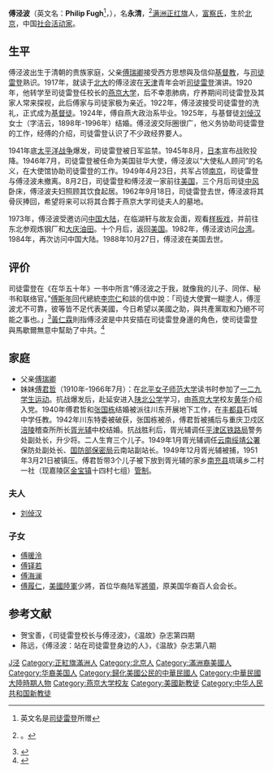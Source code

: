 '''傅泾波'''（英文名：'''Philip Fugh'''<ref>英文名是[[司徒雷登|司徒雷登]]所赠</ref>，{{bd|1900年||1988年|10月27日|catIdx=Fugh, Philip}}），名'''永清'''，<ref>{{or|傅幼时由父亲带去见[[慈禧|慈禧]]，慈禧赐名永清}}。</ref>[[满洲|满洲]][[正红旗|正红旗]]人，[[富察氏|富察氏]]，生於[[北京|北京]]，中国[[社会活动家|社会活动家]]。

== 生平 ==
傅泾波出生于清朝的贵族家庭，父亲[[傅瑞卿|傅瑞卿]]接受西方思想與及信仰[[基督教|基督教]]，与[[司徒雷登|司徒雷登]]熟识。1917年，就读于[[北京大學|北大]]的傅泾波在[[天津|天津]]青年会听[[司徒雷登|司徒雷登]]演讲。1920年，他转学至司徒雷登任校长的[[燕京大学|燕京大学]]，后不幸患肺病，疗养期间司徒雷登及其家人常来探视，此后傅家与司徒家极为亲近。1922年，傅泾波接受司徒雷登的洗礼，正式成为[[基督徒|基督徒]]。1924年，傅自燕大政治系毕业。1925年，与基督徒[[刘倬汉|刘倬汉]]女士（字洁云，1898年-1996年）结婚。傅泾波交际圈很广，他义务协助司徒雷登的工作，经傅的介绍，司徒雷登认识了不少政经界要人。

1941年底[[太平洋战争|太平洋战争]]爆发，司徒雷登被日军监禁。1945年8月，[[日本|日本]]宣布战败投降。1946年7月，司徒雷登被任命为美国驻华大使，傅泾波以“大使私人顾问”的名义，在大使馆协助司徒雷登的工作。1949年4月23日，共军占领[[南京|南京]]，司徒雷登与傅泾波未撤离。8月2日，司徒雷登和傅泾波一家前往[[美国|美国]]，三个月后司徒[[中风|中风]]卧床，傅泾波夫妇照顾其饮食起居。1962年9月18日，司徒雷登去世，傅泾波将其骨灰捧回，希望将来可以将其合葬于燕京大学司徒夫人的墓地。

1973年，傅泾波受邀访问[[中国大陆|中国大陆]]，在临湖轩与故友会面，观看[[样板戏|样板戏]]，并前往东北参观炼钢厂和[[大庆油田|大庆油田]]。十个月后，返回[[美国|美国]]。1982年，傅泾波访问[[台湾|台湾]]。1984年，再次访问中国大陆。1988年10月27日，傅泾波在美国去世。

== 评价 ==
司徒雷登在《在华五十年》一书中所言“傅泾波之于我，就像我的儿子、同伴、秘书和联络官。”[[傅斯年|傅斯年]]回代總統[[李宗仁|李宗仁]]和談的信中說：「司徒大使實一糊塗人，傅涇波尤不可靠，彼等皆不足代表美國，今日希望以美國之助，與共產黨取和乃絕不可能之事也。」<ref name="岳南2015">{{cite book|author=岳南|title=南渡北归.北归（增订本）|url=https://books.google.com/books?id=FkHgDwAAQBAJ&pg=PT821|date=2015-08-01|publisher=湖南文藝出版社|isbn=978-7-5404-7211-5|pages=821|access-date=2020-10-17|archive-date=2022-02-16|archive-url=https://web.archive.org/web/20220216023432/https://books.google.com/books?id=FkHgDwAAQBAJ&pg=PT821}}</ref>[[黃仁霖|黃仁霖]]則指傅泾波是中共安插在司徒雷登身邊的角色，使司徒雷登與馬歇爾無意中幫助了中共。<ref>{{cite magazine | author=黃仁霖英文原稿 | others=張玉蓀譯述| title=《馬歇爾將軍與我：「黃仁霖回憶錄」之九》 | url = http://product.udpweb.com.tw/bio/viewer/85229420.pdf | volume=32 |issue=3，總250 | page=51 |magazine=《[[傳記文學_(雜誌)|傳記文學]]》}}</ref>

== 家庭 ==
* 父亲[[傅瑞卿|傅瑞卿]]
* 妹妹[[傅君哲|傅君哲]]（1910年-1966年7月）：在[[北平女子师范大学|北平女子师范大学]]读书时参加了[[一二九学生运动|一二九学生运动]]。抗战爆发后，赴延安进入[[陕北公学|陕北公学]]学习，由[[燕京大学|燕京大学]]校友[[黄华_(政治人物)|黄华]]介绍入党。1940年傅君哲和[[张国栋|张国栋]]结婚被派往川东开展地下工作，在[[丰都县|丰都县]]石城中学任教。1942年川东特委被破获，张国栋被杀，傅君哲被捕后与重庆卫戍区[[涪陵|涪陵]]稽查所所长[[胥光辅|胥光辅]]中校结婚。抗战胜利后，胥光辅调任[[平津区铁路局|平津区铁路局]]警务处副处长，升少将。二人生育三个儿子。1949年1月胥光辅调任[[云南绥靖公署|云南绥靖公署]]保防处副处长、[[国防部保密局|国防部保密局]]云南站副站长。1949年12月胥光辅被捕，1951年3月21日被镇压。傅君哲带3个儿子被下放到胥光辅的家乡[[南充县|南充县]]琉璃乡二村一社（现嘉陵区[[金宝镇|金宝镇]]十四村七组）[[管制_(刑罚)|管制]]。

=== 夫人 ===
* [[刘倬汉|刘倬汉]]

=== 子女 ===
* [[傅暖泠|傅暖泠]]
* [[傅铎若|傅铎若]]
* [[傅海澜|傅海澜]]
* [[傅履仁|傅履仁]]，[[美國陸軍|美國陸軍]]少將，首位华裔陆军[[將領|將領]]，原美国华裔百人会会长。

==参考文献==
{{reflist}}
* 贺宝善，《司徒雷登校长与傅泾波》，《温故》杂志第四期
* 陈远，《傅泾波：站在司徒雷登身边的人》，《温故》杂志第八期

{{Authority control}}
{{DEFAULTSORT:Fugh, Philip}}
[[Category:傅姓|J泾]]
[[Category:正紅旗滿洲人|Category:正紅旗滿洲人]]
[[Category:北京人|Category:北京人]]
[[Category:滿洲裔美國人|Category:滿洲裔美國人]]
[[Category:华裔美国人|Category:华裔美国人]]
[[Category:歸化美國公民的中華民國人|Category:歸化美國公民的中華民國人]]
[[Category:中華民國大陸時期人物|Category:中華民國大陸時期人物]]
[[Category:燕京大学校友|Category:燕京大学校友]]
[[Category:美國新教徒|Category:美國新教徒]]
[[Category:中华人民共和国新教徒|Category:中华人民共和国新教徒]]